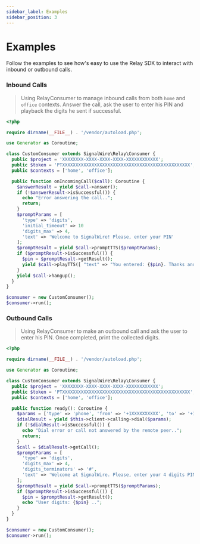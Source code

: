 ```yaml
---
sidebar_label: Examples
sidebar_position: 3
---
```



# Examples

Follow the examples to see how's easy to use the Relay SDK to interact with inbound or outbound calls.

### Inbound Calls

> Using RelayConsumer to manage inbound calls from both `home` and `office` contexts. Answer the call, ask the user to enter his PIN and playback the digits he sent if successful.

```php
<?php

require dirname(__FILE__) . '/vendor/autoload.php';

use Generator as Coroutine;

class CustomConsumer extends SignalWire\Relay\Consumer {
  public $project = 'XXXXXXXX-XXXX-XXXX-XXXX-XXXXXXXXXXXX';
  public $token = 'PTXXXXXXXXXXXXXXXXXXXXXXXXXXXXXXXXXXXXXXXXXXXXXXXX';
  public $contexts = ['home', 'office'];

  public function onIncomingCall($call): Coroutine {
    $answerResult = yield $call->answer();
    if (!$answerResult->isSuccessful()) {
      echo "Error answering the call..";
      return;
    }
    $promptParams = [
      'type' => 'digits',
      'initial_timeout' => 10
      'digits_max' => 4,
      'text' => 'Welcome to SignalWire! Please, enter your PIN'
    ];
    $promptResult = yield $call->promptTTS($promptParams);
    if ($promptResult->isSuccessful()) {
      $pin = $promptResult->getResult();
      yield $call->playTTS([ "text" => "You entered: {$pin}. Thanks and good bye!" ]);
    }
    yield $call->hangup();
  }
}

$consumer = new CustomConsumer();
$consumer->run();
```

### Outbound Calls

> Using RelayConsumer to make an outbound call and ask the user to enter his PIN. Once completed, print the collected digits.

```php
<?php

require dirname(__FILE__) . '/vendor/autoload.php';

use Generator as Coroutine;

class CustomConsumer extends SignalWire\Relay\Consumer {
  public $project = 'XXXXXXXX-XXXX-XXXX-XXXX-XXXXXXXXXXXX';
  public $token = 'PTXXXXXXXXXXXXXXXXXXXXXXXXXXXXXXXXXXXXXXXXXXXXXXXX';
  public $contexts = ['home', 'office'];

  public function ready(): Coroutine {
    $params = ['type' => 'phone', 'from' => '+1XXXXXXXXXX', 'to' => '+1YYYYYYYYYY'];
    $dialResult = yield $this->client->calling->dial($params);
    if (!$dialResult->isSuccessful()) {
      echo "Dial error or call not answered by the remote peer..";
      return;
    }
    $call = $dialResult->getCall();
    $promptParams = [
      'type' => 'digits',
      'digits_max' => 4,
      'digits_terminators' => '#',
      'text' => 'Welcome at SignalWire. Please, enter your 4 digits PIN and then # to proceed'
    ];
    $promptResult = yield $call->promptTTS($promptParams);
    if ($promptResult->isSuccessful()) {
      $pin = $promptResult->getResult();
      echo "User digits: {$pin} ..";
    }
  }
}

$consumer = new CustomConsumer();
$consumer->run();
```